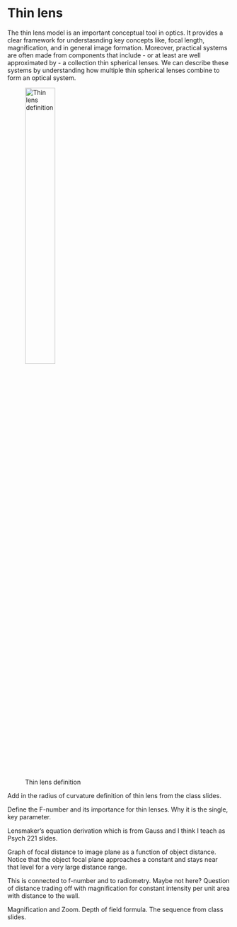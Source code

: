 # Thin lens {#chapter-optics-thinlens}

The thin lens model is an important conceptual tool in optics. It provides a clear framework for understasnding key concepts like, focal length, magnification, and in general image formation. Moreover, practical systems are often made from components that include - or at least are well approximated by - a collection thin spherical lenses. We can describe these systems by understanding how multiple thin spherical lenses combine to form an optical system.

![Thin lens definition](../images/optics/snell-lens.png){#fig-snell-lens fig-align="center" width="40%"}

Add in the radius of curvature definition of thin lens from the class slides.

Define the F-number and its importance for thin lenses. Why it is the single, key parameter.

Lensmaker’s equation derivation which is from Gauss and I think I teach as Psych 221 slides.

Graph of focal distance to image plane as a function of object distance.  Notice that the object focal plane approaches a constant and stays near that level for a very large distance range.

This is connected to f-number and to radiometry.  Maybe not here? Question of distance trading off with magnification for constant intensity per unit area with distance to the wall.

Magnification and Zoom. Depth of field formula. The sequence from class slides.


